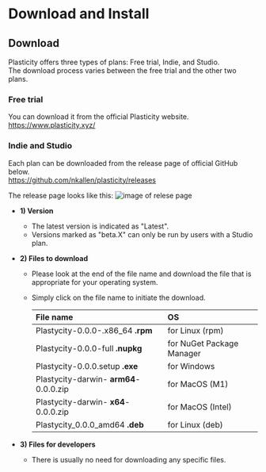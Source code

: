 # Download and Install

## Download
Plasticity offers three types of plans: Free trial, Indie, and Studio. <br />
The download process varies between the free trial and the other two plans.

### Free trial
You can download it from the official Plasticity website.<br />
https://www.plasticity.xyz/

### Indie and Studio
Each plan can be downloaded from the release page of official GitHub below.<br />
https://github.com/nkallen/plasticity/releases

The release page looks like this:
![image of relese page ](./img/github-release-page.png)

- **1) Version**
   - The latest version is indicated as "Latest".
   - Versions marked as "beta.X" can only be run by users with a Studio plan.

- **2) Files to download**
   - Please look at the end of the file name and download the file that is appropriate for your operating system.
   - Simply click on the file name to initiate the download.

       | File name                         | OS                        |
       | :-------------------------------- | :------------------------ |
       | Plastycity-0.0.0-.x86_64 **.rpm**      | for Linux (rpm)           |
       | Plastycity-0.0.0-full **.nupkg**       | for NuGet Package Manager |
       | Plastycity-0.0.0.setup **.exe**        | for Windows               |
       | Plastycity-darwin- **arm64**-0.0.0.zip | for MacOS (M1)            |
       | Plastycity-darwin- **x64**-0.0.0.zip   | for MacOS (Intel)         |
       | Plastycity_0.0.0_amd64 **.deb**        | for Linux (deb)           |

- **3) Files for developers**
   - There is usually no need for downloading any specific files.


